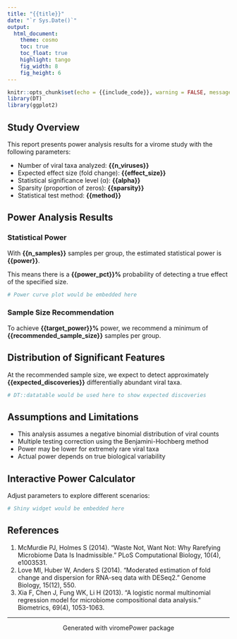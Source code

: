 ```yaml
---
title: "{{title}}"
date: "`r Sys.Date()`"
output:
  html_document:
    theme: cosmo
    toc: true
    toc_float: true
    highlight: tango
    fig_width: 8
    fig_height: 6
---
```


```r
knitr::opts_chunk$set(echo = {{include_code}}, warning = FALSE, message = FALSE)
library(DT)
library(ggplot2)
```

## Study Overview

This report presents power analysis results for a virome study with the following parameters:

- Number of viral taxa analyzed: **{{n_viruses}}**
- Expected effect size (fold change): **{{effect_size}}**
- Statistical significance level (α): **{{alpha}}**
- Sparsity (proportion of zeros): **{{sparsity}}**
- Statistical test method: **{{method}}**

## Power Analysis Results

### Statistical Power

With **{{n_samples}}** samples per group, the estimated statistical power is **{{power}}**.

This means there is a **{{power_pct}}%** probability of detecting a true effect of the specified size.

```r
# Power curve plot would be embedded here
```

### Sample Size Recommendation

To achieve **{{target_power}}%** power, we recommend a minimum of **{{recommended_sample_size}}** samples per group.

## Distribution of Significant Features

At the recommended sample size, we expect to detect approximately **{{expected_discoveries}}** differentially abundant viral taxa.

```r
# DT::datatable would be used here to show expected discoveries
```

## Assumptions and Limitations

- This analysis assumes a negative binomial distribution of viral counts
- Multiple testing correction using the Benjamini-Hochberg method
- Power may be lower for extremely rare viral taxa
- Actual power depends on true biological variability

## Interactive Power Calculator

Adjust parameters to explore different scenarios:

```r
# Shiny widget would be embedded here
```

## References

1. McMurdie PJ, Holmes S (2014). "Waste Not, Want Not: Why Rarefying Microbiome Data Is Inadmissible." PLoS Computational Biology, 10(4), e1003531.
2. Love MI, Huber W, Anders S (2014). "Moderated estimation of fold change and dispersion for RNA-seq data with DESeq2." Genome Biology, 15(12), 550.
3. Xia F, Chen J, Fung WK, Li H (2013). "A logistic normal multinomial regression model for microbiome compositional data analysis." Biometrics, 69(4), 1053-1063.

---

<p style="text-align: center;">Generated with viromePower package</p>
